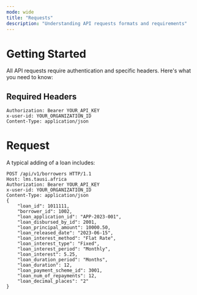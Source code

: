 ```yaml
---
mode: wide
title: "Requests"
description: "Understanding API requests formats and requirements"
---
```


# Getting Started

All API requests require authentication and specific headers. Here's what you need to know:

## Required Headers

```http
Authorization: Bearer YOUR_API_KEY
x-user-id: YOUR_ORGANIZATION_ID
Content-Type: application/json
```

# Request 

A typical adding of a loan includes:

```http
POST /api/v1/borrowers HTTP/1.1
Host: lms.tausi.africa
Authorization: Bearer YOUR_API_KEY
x-user-id: YOUR_ORGANIZATION_ID
Content-Type: application/json
{
    "loan_id": 1011111,
    "borrower_id": 1002,
    "loan_application_id": "APP-2023-001",
    "loan_disbursed_by_id": 2001,
    "loan_principal_amount": 10000.50,
    "loan_released_date": "2023-06-15",
    "loan_interest_method": "Flat Rate",
    "loan_interest_type": "Fixed",
    "loan_interest_period": "Monthly",
    "loan_interest": 5.25,
    "loan_duration_period": "Months",
    "loan_duration": 12,
    "loan_payment_scheme_id": 3001,
    "loan_num_of_repayments": 12,
    "loan_decimal_places": "2"
}
```
 